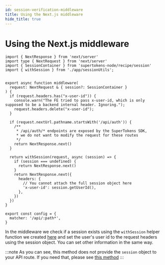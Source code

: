 ```yaml
---
id: session-verification-middleware
title: Using the Next.js middleware
hide_title: true
---
```


<!-- COPY DOCS -->
<!-- ./thirdpartyemailpassword/nextjs/app-directory/session-verification-middleware.mdx -->

# Using the Next.js middleware

```tsx title="middleware.tsx"
import { NextResponse } from 'next/server'
import type { NextRequest } from 'next/server'
import { SessionContainer } from 'supertokens-node/recipe/session'
import { withSession } from './app/sessionUtils';


export async function middleware(
  request: NextRequest & { session?: SessionContainer }
) {
  if (request.headers.has("x-user-id")) {
    console.warn("The FE tried to pass x-user-id, which is only supposed to be a backend internal header. Ignoring.");
    request.headers.delete("x-user-id");
  }

  if (request.nextUrl.pathname.startsWith('/api/auth')) {
    /**
     * /api/auth/* endpoints are exposed by the SuperTokens SDK, 
     * we do not want to modify the request for these routes
     */
    return NextResponse.next()
  }

  return withSession(request, async (session) => {
    if (session === undefined) {
      return NextResponse.next()
    }
    return NextResponse.next({
      headers: {
        // You cannot attach the full session object here
        'x-user-id': session.getUserId(),
      },
    })
  })
}

export const config = {
  matcher: '/api/:path*',
}
```

In the middleware we check if a session exists using the `withSession` helper function we created [here](./session-helpers.mdx) and set the user's user id to the request headers using the session object. You can set other information in the same way.

:::note
As you can see, this method does not provide the `session` object to your API route. If you need that, please see [this method](./session-verification-session-guard.mdx)
:::